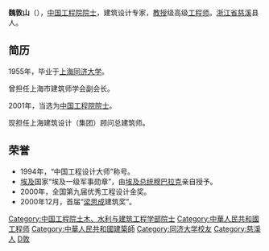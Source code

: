 '''魏敦山'''（{{bd|1933年|5月30日|||catIdx=Wei魏}}），[[中国工程院|中国工程院]][[院士|院士]]，建筑设计专家，[[教授|教授]]级高级[[工程师|工程师]]。[[浙江省|浙江省]][[慈溪|慈溪]]县人。

==简历==
1955年，毕业于[[上海|上海]][[同济大学|同济大学]]。

曾担任上海市建筑师学会副会长。

2001年，当选为[[中国工程院|中国工程院]][[院士|院士]]。

现担任上海建筑设计（集团）顾问总建筑师。

==荣誉==
*1994年，“中国工程设计大师”称号。
*[[埃及|埃及]]国家“埃及一级军事勋章”，由[[埃及|埃及]][[总统|总统]][[穆巴拉克|穆巴拉克]]亲自授予。
*2000年，全国第九届优秀工程设计金奖。
*2000年12月，首届“[[梁思成|梁思成]]建筑奖”。

{{中国工程院土木、水利与建筑工程学部院士}}
{{DEFAULTSORT:Wei魏}}
[[Category:中国工程院土木、水利与建筑工程学部院士|Category:中国工程院土木、水利与建筑工程学部院士]]
[[Category:中華人民共和國工程师|Category:中華人民共和國工程师]]
[[Category:中華人民共和國建築師|Category:中華人民共和國建築師]]
[[Category:同济大学校友|Category:同济大学校友]]
[[Category:慈溪人|Category:慈溪人]]
[[Category:魏姓|D敦]]